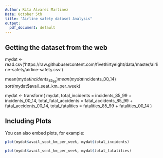 ```yaml
---
Author: Rita Alvarez Martinez
Date: October 5th
title: "Airline safety dataset Analysis"
output:
  pdf_document: default
---
```



## Getting the dataset from the web
mydat <-read.csv('https://raw.githubusercontent.com/fivethirtyeight/data/master/airline-safety/airline-safety.csv')


mean(mydat$incidents_85_99)
mean(mydat$incidents_00_14)
sort(mydat$avail_seat_km_per_week)

mydat <- transform( mydat,
total_incidents = incidents_85_99 + incidents_00_14,
total_fatal_accidents = fatal_accidents_85_99 + fatal_accidents_00_14,
total_fatalities = fatalities_85_99 + fatalities_00_14
)

## Including Plots

You can also embed plots, for example:

```r
plot(mydat$avail_seat_km_per_week, mydat$total_incidents)
```

```r
plot(mydat$avail_seat_km_per_week, mydat$total_fatalities)
```
